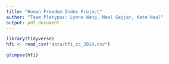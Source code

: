```yaml
---
title: "Human Freedom Index Project"
author: "Team Platypus: Lynne Wang, Neel Gajjar, Kate Neal"
output: pdf_document
---
```


```r
library(tidyverse)
hfi <- read_csv("data/hfi_cc_2019.csv") 
```

```r
glimpse(hfi)
```

